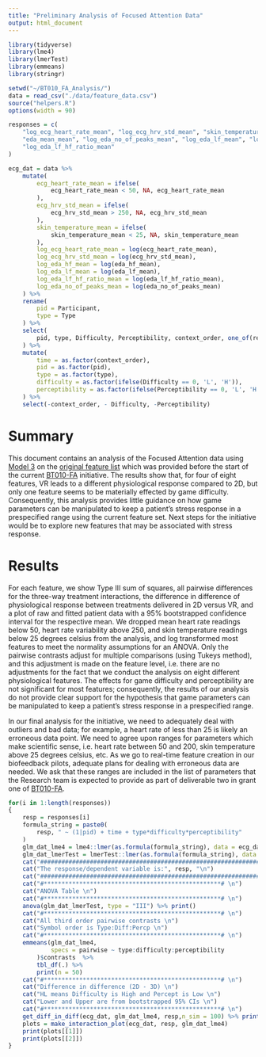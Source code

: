 ```yaml
---
title: "Preliminary Analysis of Focused Attention Data"
output: html_document
---
```


```r
library(tidyverse)
library(lme4)
library(lmerTest)
library(emmeans)
library(stringr)

setwd("~/BT010_FA_Analysis/")
data = read_csv("./data/feature_data.csv")
source("helpers.R")
options(width = 90)
```

```r
responses = c(
    "log_ecg_heart_rate_mean", "log_ecg_hrv_std_mean", "skin_temperature_mean", 
    "eda_mean_mean", "log_eda_no_of_peaks_mean", "log_eda_lf_mean", "log_eda_hf_mean", 
    "log_eda_lf_hf_ratio_mean"
)

ecg_dat = data %>% 
    mutate(
        ecg_heart_rate_mean = ifelse(
            ecg_heart_rate_mean < 50, NA, ecg_heart_rate_mean
        ), 
        ecg_hrv_std_mean = ifelse(
            ecg_hrv_std_mean > 250, NA, ecg_hrv_std_mean
        ), 
        skin_temperature_mean = ifelse(
            skin_temperature_mean < 25, NA, skin_temperature_mean
        ), 
        log_ecg_heart_rate_mean = log(ecg_heart_rate_mean),
        log_ecg_hrv_std_mean = log(ecg_hrv_std_mean),
        log_eda_hf_mean = log(eda_hf_mean), 
        log_eda_lf_mean = log(eda_lf_mean), 
        log_eda_lf_hf_ratio_mean = log(eda_lf_hf_ratio_mean),
        log_eda_no_of_peaks_mean = log(eda_no_of_peaks_mean)
    ) %>%
    rename(
        pid = Participant, 
        type = Type
    ) %>%
    select(
        pid, type, Difficulty, Perceptibility, context_order, one_of(responses)
    ) %>% 
    mutate(
        time = as.factor(context_order), 
        pid = as.factor(pid), 
        type = as.factor(type), 
        difficulty = as.factor(ifelse(Difficulty == 0, 'L', 'H')), 
        perceptibility = as.factor(ifelse(Perceptibility == 0, 'L', 'H'))
    ) %>%
    select(-context_order, - Difficulty, -Perceptibility)
```

# Summary

This document contains an analysis of the Focused Attention data using [Model
3](https://rndtools.uhgrd.com/Print/InitiativeDocument/1090/MVP%20FA_data%20analysis%20plan_10.04.19_gka.pdf)
on the [original feature
list](https://rndtools.uhgrd.com/Project/Initiative/502#) which was provided
before the start of the current
[BT010-FA](https://rndtools.uhgrd.com/Project/Initiative/502) initiative.  The
results show that, for four of eight features, VR leads to a different
physiological response compared to 2D, but only one feature seems to be
materially effected by game difficulty. Consequently, this analysis provides
little guidance on how game parameters can be manipulated to keep a patient's
stress response in a prespecified range using the current feature set. Next
steps for the initiative would be to explore new features that
may be associated with stress response.

# Results

For each feature, we show Type III sum of squares, all pairwise differences for
the three-way treatment interactions, the difference in difference of
physiological response between treatments delivered in 2D versus VR, and a plot
of raw and fitted patient data with a 95% bootstrapped confidence interval for
the respective mean. We dropped mean heart rate readings below 50, heart rate
variability above 250, and skin temperature readings below 25 degrees celsius
from the analysis, and log transformed most features to meet the normality
assumptions for an ANOVA. Only the pairwise contrasts adjust for multiple
comparisons (using Tukeys method), and this adjustment is made on the feature
level, i.e. there are no adjustments for the fact that we conduct the analysis
on eight different physiological features. The effects for game difficulty and
perceptibility are not significant for most features; consequently, the results
of our analysis do not provide clear support for the hypothesis that game
parameters can be manipulated to keep a patient's stress response in a
prespecified range.

In our final analysis for the initiative, we need to adequately deal with
outliers and bad data; for example, a heart rate of less than 25 is likely an
erroneous data point. We need to agree upon ranges for parameters which make
scientific sense, i.e. heart rate between 50 and 200, skin temperature above 25
degrees celsius, etc.  As we go to real-time feature creation in our biofeedback
pilots, adequate plans for dealing with erroneous data are needed. We ask that
these ranges are included in the list of parameters that the Research team is
expected to provide as part of deliverable two in grant one of
[BT010-FA](https://rndtools.uhgrd.com/Project/Initiative/502).

```r
for(i in 1:length(responses))
{
    resp = responses[i]
    formula_string = paste0(
        resp, " ~ (1|pid) + time + type*difficulty*perceptibility"
    )
    glm_dat_lme4 = lme4::lmer(as.formula(formula_string), data = ecg_dat)
    glm_dat_lmerTest = lmerTest::lmer(as.formula(formula_string), data = ecg_dat)
    cat("################################################################### \n")
    cat("The response/dependent variable is:", resp, "\n")
    cat("################################################################### \n")
    cat("#**************************************************# \n")
    cat("ANOVA Table \n")
    cat("#**************************************************# \n")
    anova(glm_dat_lmerTest, type = "III") %>% print()
    cat("#**************************************************# \n")
    cat("All third order pairwise contrasts \n")
    cat("Symbol order is Type:Diff:Percp \n")
    cat("#**************************************************# \n")
    emmeans(glm_dat_lme4, 
            specs = pairwise ~ type:difficulty:perceptibility
        )$contrasts  %>%
        tbl_df(.) %>%
        print(n = 50)
    cat("#**************************************************# \n")
    cat("Difference in difference (2D - 3D) \n")
    cat("HL means Difficulty is High and Percept is Low \n")
    cat("Lower and Upper are from bootstrapped 95% CIs \n")
    cat("#**************************************************# \n")
    get_diff_in_diff(ecg_dat, glm_dat_lme4, resp,n_sim = 100) %>% print()
    plots = make_interaction_plot(ecg_dat, resp, glm_dat_lme4) 
    print(plots[[1]])
    print(plots[[2]])
}
```

